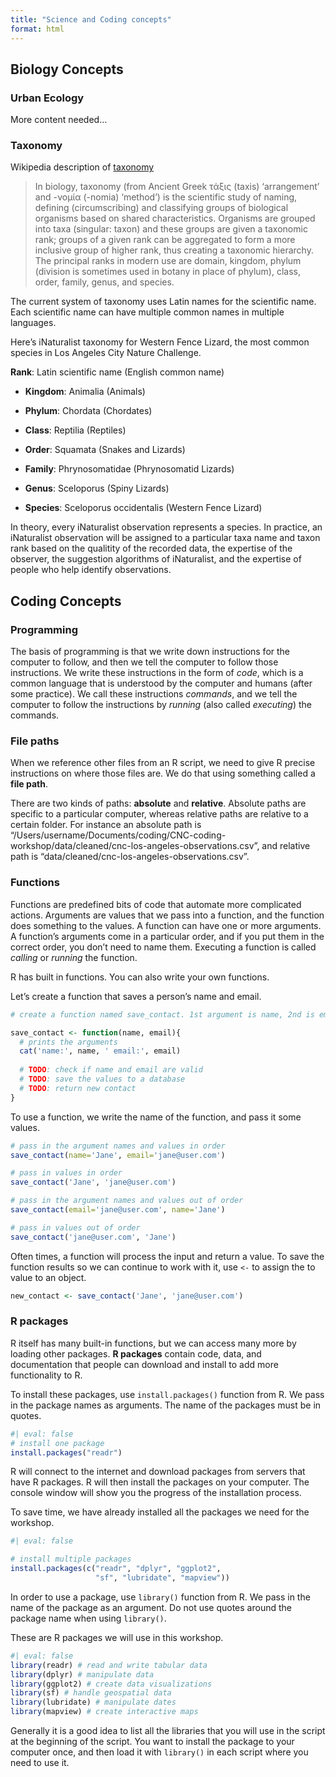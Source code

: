 ```yaml
---
title: "Science and Coding concepts"
format: html
---
```


## Biology Concepts

### Urban Ecology

More content needed...

### Taxonomy

Wikipedia description of [taxonomy](https://en.wikipedia.org/wiki/Taxonomy_(biology))

> In biology, taxonomy (from Ancient Greek τάξις (taxis) 'arrangement' and -νομία (-nomia) 'method') is the scientific study of naming, defining (circumscribing) and classifying groups of biological organisms based on shared characteristics. Organisms are grouped into taxa (singular: taxon) and these groups are given a taxonomic rank; groups of a given rank can be aggregated to form a more inclusive group of higher rank, thus creating a taxonomic hierarchy. The principal ranks in modern use are domain, kingdom, phylum (division is sometimes used in botany in place of phylum), class, order, family, genus, and species.

The current system of taxonomy uses Latin names for the scientific name. Each scientific name can have multiple common names in multiple languages.

Here's iNaturalist taxonomy for Western Fence Lizard, the most common species in Los Angeles City Nature Challenge.

**Rank**: Latin scientific name (English common name)

-   **Kingdom**: Animalia (Animals)

-   **Phylum**: Chordata (Chordates)

-   **Class**: Reptilia (Reptiles)

-   **Order**: Squamata (Snakes and Lizards)

-   **Family**: Phrynosomatidae (Phrynosomatid Lizards)

-   **Genus**: Sceloporus (Spiny Lizards)

-   **Species**: Sceloporus occidentalis (Western Fence Lizard)

In theory, every iNaturalist observation represents a species. In practice, an iNaturalist observation will be assigned to a particular taxa name and taxon rank based on the qualitity of the recorded data, the expertise of the observer, the suggestion algorithms of iNaturalist, and the expertise of people who help identify observations.

## Coding Concepts

### Programming

The basis of programming is that we write down instructions for the computer to follow, and then we tell the computer to follow those instructions. We write these instructions in the form of *code*, which is a common language that is understood by the computer and humans (after some practice). We call these instructions *commands*, and we tell the computer to follow the instructions by *running* (also called *executing*) the commands.

### File paths

When we reference other files from an R script, we need to give R precise instructions on where those files are. We do that using something called a **file path**.

There are two kinds of paths: **absolute** and **relative**. Absolute paths are specific to a particular computer, whereas relative paths are relative to a certain folder. For instance an absolute path is "/Users/username/Documents/coding/CNC-coding-workshop/data/cleaned/cnc-los-angeles-observations.csv", and relative path is "data/cleaned/cnc-los-angeles-observations.csv".

### Functions

Functions are predefined bits of code that automate more complicated actions. Arguments are values that we pass into a function, and the function does something to the values. A function can have one or more arguments. A function’s arguments come in a particular order, and if you put them in the correct order, you don’t need to name them. Executing a function is called *calling* or *running* the function.

R has built in functions. You can also write your own functions.

Let's create a function that saves a person's name and email.

```r

# create a function named save_contact. 1st argument is name, 2nd is email.

save_contact <- function(name, email){
  # prints the arguments
  cat('name:', name, ' email:', email)
  
  # TODO: check if name and email are valid
  # TODO: save the values to a database
  # TODO: return new contact
}

```

To use a function, we write the name of the function, and pass it some values.

```r
# pass in the argument names and values in order
save_contact(name='Jane', email='jane@user.com')

# pass in values in order
save_contact('Jane', 'jane@user.com')

# pass in the argument names and values out of order
save_contact(email='jane@user.com', name='Jane')

# pass in values out of order
save_contact('jane@user.com', 'Jane')
```

Often times, a function will process the input and return a value. To save the function results so we can continue to work with it, use `<-` to assign the to value to an object.

```r
new_contact <- save_contact('Jane', 'jane@user.com')
```

### R packages

R itself has many built-in functions, but we can access many more by loading other packages. **R packages** contain code, data, and documentation that people can download and install to add more functionality to R.

To install these packages, use `install.packages()` function from R. We pass in the package names as arguments. The name of the packages must be in quotes.

```r
#| eval: false
# install one package
install.packages("readr")
```

R will connect to the internet and download packages from servers that have R packages. R will then install the packages on your computer. The console window will show you the progress of the installation process.

To save time, we have already installed all the packages we need for the workshop.

```r
#| eval: false

# install multiple packages
install.packages(c("readr", "dplyr", "ggplot2", 
                   "sf", "lubridate", "mapview"))
```

In order to use a package, use `library()` function from R. We pass in the name of the package as an argument. Do not use quotes around the package name when using `library()`.

These are R packages we will use in this workshop.

```r
#| eval: false
library(readr) # read and write tabular data
library(dplyr) # manipulate data
library(ggplot2) # create data visualizations
library(sf) # handle geospatial data
library(lubridate) # manipulate dates
library(mapview) # create interactive maps
```

Generally it is a good idea to list all the libraries that you will use in the script at the beginning of the script. You want to install the package to your computer once, and then load it with `library()` in each script where you need to use it.
